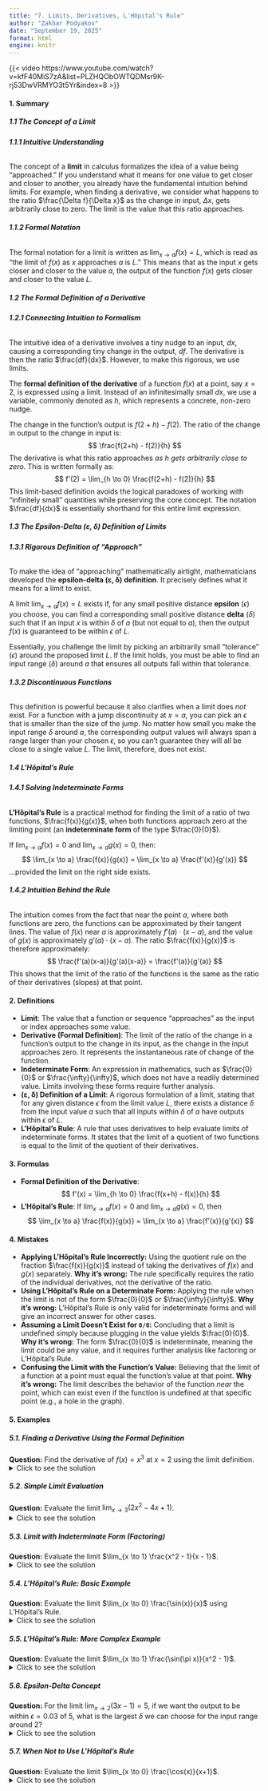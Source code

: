 ```yaml
---
title: "7. Limits, Derivatives, L'Hôpital's Rule"
author: "Zakhar Podyakov"
date: "September 19, 2025"
format: html
engine: knitr
---
```


{{< video https://www.youtube.com/watch?v=kfF40MiS7zA&list=PLZHQObOWTQDMsr9K-rj53DwVRMYO3t5Yr&index=8 >}}

<!-- [QUIZ]() | [FLASHCARDS]() -->

#### **1. Summary**
##### **1.1 The Concept of a Limit**
###### **1.1.1 Intuitive Understanding**
The concept of a **limit** in calculus formalizes the idea of a value being "approached." If you understand what it means for one value to get closer and closer to another, you already have the fundamental intuition behind limits. For example, when finding a derivative, we consider what happens to the ratio $\frac{\Delta f}{\Delta x}$ as the change in input, $\Delta x$, gets arbitrarily close to zero. The limit is the value that this ratio approaches.

###### **1.1.2 Formal Notation**
The formal notation for a limit is written as $\lim_{x \to a} f(x) = L$, which is read as "the limit of $f(x)$ as $x$ approaches $a$ is $L$." This means that as the input $x$ gets closer and closer to the value $a$, the output of the function $f(x)$ gets closer and closer to the value $L$.

##### **1.2 The Formal Definition of a Derivative**
###### **1.2.1 Connecting Intuition to Formalism**
The intuitive idea of a derivative involves a tiny nudge to an input, $dx$, causing a corresponding tiny change in the output, $df$. The derivative is then the ratio $\frac{df}{dx}$. However, to make this rigorous, we use limits.

The **formal definition of the derivative** of a function $f(x)$ at a point, say $x=2$, is expressed using a limit. Instead of an infinitesimally small $dx$, we use a variable, commonly denoted as $h$, which represents a concrete, non-zero nudge.
<!-- DIAGRAM HERE -->

The change in the function's output is $f(2+h) - f(2)$. The ratio of the change in output to the change in input is:
$$ \frac{f(2+h) - f(2)}{h} $$
The derivative is what this ratio approaches *as h gets arbitrarily close to zero*. This is written formally as:
$$ f'(2) = \lim_{h \to 0} \frac{f(2+h) - f(2)}{h} $$
This limit-based definition avoids the logical paradoxes of working with "infinitely small" quantities while preserving the core concept. The notation $\frac{df}{dx}$ is essentially shorthand for this entire limit expression.

##### **1.3 The Epsilon-Delta (ε, δ) Definition of Limits**
###### **1.3.1 Rigorous Definition of "Approach"**
To make the idea of "approaching" mathematically airtight, mathematicians developed the **epsilon-delta (ε, δ) definition**. It precisely defines what it means for a limit to exist.

A limit $\lim_{x \to a} f(x) = L$ exists if, for any small positive distance **epsilon** ($\epsilon$) you choose, you can find a corresponding small positive distance **delta** ($\delta$) such that if an input $x$ is within $\delta$ of $a$ (but not equal to $a$), then the output $f(x)$ is guaranteed to be within $\epsilon$ of $L$.

Essentially, you challenge the limit by picking an arbitrarily small "tolerance" ($\epsilon$) around the proposed limit $L$. If the limit holds, you must be able to find an input range ($\delta$) around $a$ that ensures all outputs fall within that tolerance.
<!-- DIAGRAM HERE -->

###### **1.3.2 Discontinuous Functions**
This definition is powerful because it also clarifies when a limit does *not* exist. For a function with a jump discontinuity at $x=a$, you can pick an $\epsilon$ that is smaller than the size of the jump. No matter how small you make the input range $\delta$ around $a$, the corresponding output values will always span a range larger than your chosen $\epsilon$, so you can't guarantee they will all be close to a single value $L$. The limit, therefore, does not exist.

##### **1.4 L'Hôpital's Rule**
###### **1.4.1 Solving Indeterminate Forms**
**L'Hôpital's Rule** is a practical method for finding the limit of a ratio of two functions, $\frac{f(x)}{g(x)}$, when both functions approach zero at the limiting point (an **indeterminate form** of the type $\frac{0}{0}$).

If $\lim_{x \to a} f(x) = 0$ and $\lim_{x \to a} g(x) = 0$, then:
$$ \lim_{x \to a} \frac{f(x)}{g(x)} = \lim_{x \to a} \frac{f'(x)}{g'(x)} $$
...provided the limit on the right side exists.

###### **1.4.2 Intuition Behind the Rule**
The intuition comes from the fact that near the point $a$, where both functions are zero, the functions can be approximated by their tangent lines. The value of $f(x)$ near $a$ is approximately $f'(a) \cdot (x-a)$, and the value of $g(x)$ is approximately $g'(a) \cdot (x-a)$.
<!-- DIAGRAM HERE -->
The ratio $\frac{f(x)}{g(x)}$ is therefore approximately:
$$ \frac{f'(a)(x-a)}{g'(a)(x-a)} = \frac{f'(a)}{g'(a)} $$
This shows that the limit of the ratio of the functions is the same as the ratio of their derivatives (slopes) at that point.

#### **2. Definitions**
*   **Limit**: The value that a function or sequence "approaches" as the input or index approaches some value.
*   **Derivative (Formal Definition)**: The limit of the ratio of the change in a function's output to the change in its input, as the change in the input approaches zero. It represents the instantaneous rate of change of the function.
*   **Indeterminate Form**: An expression in mathematics, such as $\frac{0}{0}$ or $\frac{\infty}{\infty}$, which does not have a readily determined value. Limits involving these forms require further analysis.
*   **(ε, δ) Definition of a Limit**: A rigorous formulation of a limit, stating that for any given distance $\epsilon$ from the limit value $L$, there exists a distance $\delta$ from the input value $a$ such that all inputs within $\delta$ of $a$ have outputs within $\epsilon$ of $L$.
*   **L'Hôpital's Rule**: A rule that uses derivatives to help evaluate limits of indeterminate forms. It states that the limit of a quotient of two functions is equal to the limit of the quotient of their derivatives.

#### **3. Formulas**
*   **Formal Definition of the Derivative**: 
    $$ f'(x) = \lim_{h \to 0} \frac{f(x+h) - f(x)}{h} $$
*   **L'Hôpital's Rule**: If $\lim_{x \to a} f(x) = 0$ and $\lim_{x \to a} g(x) = 0$, then
    $$ \lim_{x \to a} \frac{f(x)}{g(x)} = \lim_{x \to a} \frac{f'(x)}{g'(x)} $$

#### **4. Mistakes**
*   **Applying L'Hôpital's Rule Incorrectly:** Using the quotient rule on the fraction $\frac{f(x)}{g(x)}$ instead of taking the derivatives of $f(x)$ and $g(x)$ separately. **Why it's wrong:** The rule specifically requires the ratio of the individual derivatives, not the derivative of the ratio.
*   **Using L'Hôpital's Rule on a Determinate Form:** Applying the rule when the limit is not of the form $\frac{0}{0}$ or $\frac{\infty}{\infty}$. **Why it's wrong:** L'Hôpital's Rule is only valid for indeterminate forms and will give an incorrect answer for other cases.
*   **Assuming a Limit Doesn't Exist for `0/0`:** Concluding that a limit is undefined simply because plugging in the value yields $\frac{0}{0}$. **Why it's wrong:** The form $\frac{0}{0}$ is indeterminate, meaning the limit could be any value, and it requires further analysis like factoring or L'Hôpital's Rule.
*   **Confusing the Limit with the Function's Value:** Believing that the limit of a function at a point must equal the function's value at that point. **Why it's wrong:** The limit describes the behavior of the function *near* the point, which can exist even if the function is undefined at that specific point (e.g., a hole in the graph).

#### **5. Examples**
##### **5.1. Finding a Derivative Using the Formal Definition**
**Question:** Find the derivative of $f(x) = x^3$ at $x=2$ using the limit definition.
<details>
<summary>Click to see the solution</summary>

1.  **Set up the limit expression:**
    $$ f'(2) = \lim_{h \to 0} \frac{f(2+h) - f(2)}{h} $$
2.  **Substitute the function $f(x) = x^3$:**
    $$ f'(2) = \lim_{h \to 0} \frac{(2+h)^3 - 2^3}{h} $$
3.  **Expand the numerator:** $(2+h)^3 = 2^3 + 3(2^2)h + 3(2)h^2 + h^3 = 8 + 12h + 6h^2 + h^3$.
    $$ f'(2) = \lim_{h \to 0} \frac{(8 + 12h + 6h^2 + h^3) - 8}{h} $$
4.  **Simplify the expression:**
    $$ f'(2) = \lim_{h \to 0} \frac{12h + 6h^2 + h^3}{h} $$
5.  **Factor out $h$ from the numerator and cancel:**
    $$ f'(2) = \lim_{h \to 0} \frac{h(12 + 6h + h^2)}{h} = \lim_{h \to 0} (12 + 6h + h^2) $$
6.  **Evaluate the limit by substituting $h=0$:**
    $$ f'(2) = 12 + 6(0) + (0)^2 = 12 $$

**Answer:** The derivative of $x^3$ at $x=2$ is **12**.
</details>

##### **5.2. Simple Limit Evaluation**
**Question:** Evaluate the limit $\lim_{x \to 3} (2x^2 - 4x + 1)$.
<details>
<summary>Click to see the solution</summary>

1.  **Check for continuity:** The function is a polynomial, which is continuous everywhere.
2.  **Direct substitution:** Since the function is continuous at $x=3$, we can find the limit by directly substituting the value.
    $$ 2(3)^2 - 4(3) + 1 $$
3.  **Calculate the result:**
    $$ 2(9) - 12 + 1 = 18 - 12 + 1 = 7 $$

**Answer:** The limit is **7**.
</details>

##### **5.3. Limit with Indeterminate Form (Factoring)**
**Question:** Evaluate the limit $\lim_{x \to 1} \frac{x^2 - 1}{x - 1}$.
<details>
<summary>Click to see the solution</summary>

1.  **Attempt direct substitution:** Plugging in $x=1$ gives $\frac{1^2 - 1}{1 - 1} = \frac{0}{0}$, which is an indeterminate form.
2.  **Factor the numerator:** The numerator is a difference of squares, $x^2 - 1 = (x-1)(x+1)$.
    $$ \lim_{x \to 1} \frac{(x-1)(x+1)}{x-1} $$
3.  **Cancel the common factor:** Since $x$ approaches 1 but is not equal to 1, $x-1$ is not zero, and we can cancel it.
    $$ \lim_{x \to 1} (x+1) $$
4.  **Evaluate the simplified limit:**
    $$ 1 + 1 = 2 $$

**Answer:** The limit is **2**.
</details>

##### **5.4. L'Hôpital's Rule: Basic Example**
**Question:** Evaluate the limit $\lim_{x \to 0} \frac{\sin(x)}{x}$ using L'Hôpital's Rule.
<details>
<summary>Click to see the solution</summary>

1.  **Check for indeterminate form:** As $x \to 0$, $\sin(x) \to 0$ and $x \to 0$. This is the $\frac{0}{0}$ form.
2.  **Apply L'Hôpital's Rule:** Take the derivative of the numerator and the denominator separately.
    *   Derivative of $\sin(x)$ is $\cos(x)$.
    *   Derivative of $x$ is $1$.
    $$ \lim_{x \to 0} \frac{\sin(x)}{x} = \lim_{x \to 0} \frac{\cos(x)}{1} $$
3.  **Evaluate the new limit:**
    $$ \frac{\cos(0)}{1} = \frac{1}{1} = 1 $$

**Answer:** The limit is **1**.
</details>

##### **5.5. L'Hôpital's Rule: More Complex Example**
**Question:** Evaluate the limit $\lim_{x \to 1} \frac{\sin(\pi x)}{x^2 - 1}$.
<details>
<summary>Click to see the solution</summary>

1.  **Check for indeterminate form:** As $x \to 1$, $\sin(\pi x) \to \sin(\pi) = 0$ and $x^2 - 1 \to 1^2 - 1 = 0$. This is the $\frac{0}{0}$ form.
2.  **Apply L'Hôpital's Rule:** Take the derivative of the numerator and the denominator.
    *   Derivative of $\sin(\pi x)$ is $\pi \cos(\pi x)$ (using the chain rule).
    *   Derivative of $x^2 - 1$ is $2x$.
    $$ \lim_{x \to 1} \frac{\sin(\pi x)}{x^2 - 1} = \lim_{x \to 1} \frac{\pi \cos(\pi x)}{2x} $$
3.  **Evaluate the new limit by direct substitution:**
    $$ \frac{\pi \cos(\pi \cdot 1)}{2(1)} = \frac{\pi \cos(\pi)}{2} = \frac{\pi(-1)}{2} = -\frac{\pi}{2} $$

**Answer:** The limit is **$-\frac{\pi}{2}$**.
</details>

##### **5.6. Epsilon-Delta Concept**
**Question:** For the limit $\lim_{x \to 2} (3x-1) = 5$, if we want the output to be within $\epsilon = 0.03$ of 5, what is the largest $\delta$ we can choose for the input range around 2?
<details>
<summary>Click to see the solution</summary>

1.  **Set up the epsilon inequality:** We want the distance between the function and its limit to be less than $\epsilon$.
    $$ |(3x - 1) - 5| < 0.03 $$
2.  **Simplify the inequality:**
    $$ |3x - 6| < 0.03 $$
    $$ 3|x - 2| < 0.03 $$
3.  **Isolate the delta term, $|x - 2|$:**
    $$ |x - 2| < \frac{0.03}{3} $$
    $$ |x - 2| < 0.01 $$
4.  **Identify delta:** The inequality is in the form $|x - a| < \delta$. Here, $a=2$ and $\delta=0.01$.

**Answer:** The largest delta ($\delta$) we can choose is **0.01**.
</details>

##### **5.7. When Not to Use L'Hôpital's Rule**
**Question:** Evaluate the limit $\lim_{x \to 0} \frac{\cos(x)}{x+1}$.
<details>
<summary>Click to see the solution</summary>

1.  **Attempt direct substitution:** Let's see if this is an indeterminate form.
    $$ \frac{\cos(0)}{0+1} = \frac{1}{1} = 1 $$
2.  **Conclusion:** The limit is not an indeterminate form. We can evaluate it directly. L'Hôpital's Rule is not necessary and would be incorrect to apply. (If we did apply it, we would get $\lim_{x \to 0} \frac{-\sin(x)}{1} = 0$, which is the wrong answer).

**Answer:** The limit is **1**.
</details>